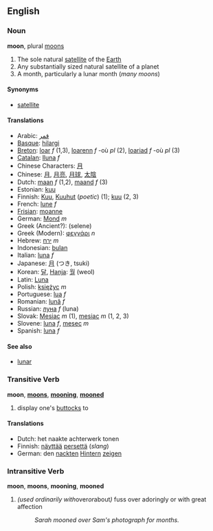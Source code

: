 ==English==

===Noun===
'''moon''', plural [[moons]]

#The sole natural [[satellite]] of the [[Earth]]
#Any substantially sized natural satellite of a planet
#A month, particularly a lunar month (''many moons'')

====Synonyms====
*[[satellite]]

====Translations====
*Arabic: [[قمر]]
*[[Basque]]: [[hilargi]]
*[[Breton]]: [[loar]] ''f'' (1,3), [[loarenn]] ''f'' -où ''pl'' (2), [[loariad]] ''f'' -où ''pl'' (3)
*[[Catalan]]: [[lluna]] ''f''
*Chinese Characters: [[月]]
*Chinese: [[月]], [[月亮]], [[月球]], [[太陰]]
*Dutch: [[maan]] ''f'' (1,2), [[maand]] ''f'' (3)
*Estonian: [[kuu]]
*Finnish: [[Kuu]], [[Kuuhut]] (''poetic'') (1); [[kuu]] (2, 3)
*French: [[lune]] ''f''
*[[Frisian]]: [[moanne]]
*German: [[Mond]] ''m''
*Greek (Ancient?): (selene)
*Greek (Modern): [[φεγγάρι]] ''n''
*Hebrew: [[ירח]] ''m''
*Indonesian: [[bulan]]
*Italian: [[luna]] ''f''
*Japanese: [[月]] (つき, tsuki)
*Korean: [[달]], [[Hanja]]: [[월]] (weol)
*Latin: [[Luna]]
*Polish: [[księżyc]] ''m''
*Portuguese: [[lua]] ''f''
*Romanian: [[lună]] ''f''
*Russian: [[луна]] ''f'' (luna)
*Slovak: [[Mesiac]] ''m'' (1), [[mesiac]] ''m'' (1, 2, 3)
*Slovene: [[luna]] ''f'', [[mesec]] ''m''
*Spanish: [[luna]] ''f''

====See also====
*[[lunar]]

===Transitive Verb===
'''moon''', '''[[moons]]''', '''[[mooning]]''', '''[[mooned]]'''

#display one's [[buttock]]s to

====Translations====
*Dutch: het naakte achterwerk tonen
*Finnish: [[näyttää]] [[perse]]ttä (''slang'')
*German: den [[nackt]]en [[Hintern]] [[zeigen]]

===Intransitive Verb===
'''moon''', '''moons''', '''mooning''', '''mooned'''

# ''(used ordinarily with ''over'' or ''about'')'' fuss over adoringly or with great affection
#: ''Sarah mooned over Sam's photograph for months.''